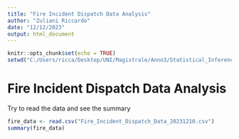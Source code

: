 ```yaml
---
title: "Fire Incident Dispatch Data Analysis"
author: "Zuliani Riccardo"
date: "12/12/2023"
output: html_document
---
```


```r
knitr::opts_chunk$set(echo = TRUE)
setwd("C:/Users/ricca/Desktop/UNI/Magistrale/Anno3/Statistical_Inference_and_Learning/SIL Projcet/Statistical_Inference_Learning_Project/Fire_Incident_Dispatch_Analysis")
```

# Fire Incident Dispatch Data Analysis
Try to read the data and see the summary

```r
fire_data <- read.csv("Fire_Incident_Dispatch_Data_20231210.csv")
summary(fire_data)
```


